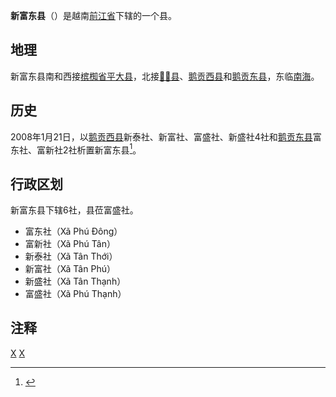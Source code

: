 {{Infobox Settlement
|name                   = 新富东县
|settlement_type        = 县
|official_name          = 
|other_name             = 
|native_name            = {{lang|vi|Huyện Tân Phú Đông}}
|nickname               = 
|motto                  = 
|image_skyline          = 
|imagesize              = 
|image_caption          = 
|image_flag             = 
|flag_size              = 
|image_seal             = 
|seal_size              = 
|image_shield           = 
|shield_size            = 
|image_blank_emblem     = 
|blank_emblem_size      = 
|image_map              = {{Infobox mapframe|frame-width=250|zoom=10}}
|mapsize                = 
|map_caption            = 
|image_map1             = 
|mapsize1               = 
|map_caption1           = 
|pushpin_map            = Vietnam
|pushpin_label_position = bottom
|pushpin_map_caption    = 
|pushpin_map1           = 
|pushpin_label_position1= 
|pushpin_map_caption1   = 
|subdivision_type       = 国家
|subdivision_name       = {{flag|Vietnam}}
|subdivision_type1      = [[越南行政区划|省]]
|subdivision_name1      = [[前江省|前江省]]
|subdivision_type2      = 行政区划
|subdivision_name2      = 6社
|subdivision_type3      = 
|subdivision_name3      = 
|seat_type              = 县莅
|seat                   = {{link-vi|富盛社|Phú Thạnh, Tân Phú Đông}}
|government_type        = 
|leader_title           = 
|leader_name            = 
|leader_title1          = 
|leader_name1           = 
|established_title      = 
|established_date       = 
|area_magnitude         = 
|unit_pref              = 
|area_footnotes         = 
|area_total_km2         = 202.08
|area_land_km2          = 
|area_water_km2         = 
|area_water_percent     = 
|area_urban_km2         = 
|area_metro_km2         = 
|population_as_of       = 2013年
|population_footnotes   = 
|population_note        = 
|population_total       = 40501
|population_density_km2 = auto
|population_metro             = 
|population_density_metro_km2 = 
|population_urban             = 
|population_density_urban_km2 = 
|timezone               = [[越南标准时间|越南标准时间]]
|utc_offset             = +7
|elevation_footnotes    = 
|elevation_m            = 
|coor_type              = 
|coordinates            = 
|postal_code_type       = 
|postal_code            = 
|area_code              = 
|website                = [http://tanphudong.tiengiang.gov.vn 新富东县电子信息门户网站]
|footnotes              = 
}}
'''新富东县'''（{{vie|v='''Huyện Tân Phú Đông'''|hn=縣新富東}}）是越南[[前江省|前江省]]下辖的一个县。

==地理==
新富东县南和西接[[槟椥省|槟椥省]][[平大县|平大县]]，北接[[𢄂𥺊县|𢄂𥺊县]]、[[鹅贡西县|鹅贡西县]]和[[鹅贡东县|鹅贡东县]]，东临[[南海|南海]]。

==历史==
2008年1月21日，以[[鹅贡西县|鹅贡西县]]新泰社、新富社、富盛社、新盛社4社和[[鹅贡东县|鹅贡东县]]富东社、富新社2社析置新富东县<ref>{{Cite web |url=https://thuvienphapluat.vn/van-ban/Bo-may-hanh-chinh/Nghi-dinh-09-2008-ND-CP-dieu-chinh-dia-gioi-hanh-chinh-huyen-Go-Cong-Dong-Tay-de-mo-rong-thi-xa-Go-Cong-thanh-lap-huyen-Tan-Phu-Dong-tinh-Tien-Giang-62099.aspx |title=Nghị định 09/2008/NĐ-CP về việc điều chỉnh địa giới hành chính huyện Gò Công Đông và Gò Công Tây để mở rộng thị xã Gò Công và thành lập huyện Tân Phú Đông, tỉnh Tiền Giang |access-date=2020-04-22 |archive-date=2020-04-01 |archive-url=https://web.archive.org/web/20200401174145/https://thuvienphapluat.vn/van-ban/Bo-may-hanh-chinh/Nghi-dinh-09-2008-ND-CP-dieu-chinh-dia-gioi-hanh-chinh-huyen-Go-Cong-Dong-Tay-de-mo-rong-thi-xa-Go-Cong-thanh-lap-huyen-Tan-Phu-Dong-tinh-Tien-Giang-62099.aspx |dead-url=no }}</ref>。

==行政区划==
新富东县下辖6社，县莅富盛社。
*富东社（Xã Phú Đông）
*富新社（Xã Phú Tân）
*新泰社（Xã Tân Thới）
*新富社（Xã Tân Phú）
*新盛社（Xã Tân Thạnh）
*富盛社（Xã Phú Thạnh）

==注释==
{{reflist}}

{{前江省行政区划}}
{{越南九龙江三角洲之县市镇区域划分}}

[[Category:越南县份|X]]
[[Category:前江省|X]]